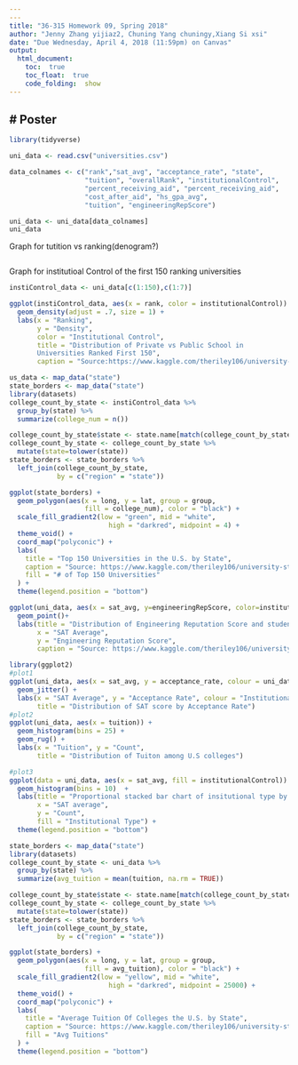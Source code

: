 ```yaml
---
---
title: "36-315 Homework 09, Spring 2018"
author: "Jenny Zhang yijiaz2, Chuning Yang chuningy,Xiang Si xsi"
date: "Due Wednesday, April 4, 2018 (11:59pm) on Canvas"
output: 
  html_document:
    toc:  true
    toc_float:  true
    code_folding:  show
---
```


#  Poster
---

```r
library(tidyverse)
```
```r
uni_data <- read.csv("universities.csv")

data_colnames <- c("rank","sat_avg", "acceptance_rate", "state",
                   "tuition", "overallRank", "institutionalControl",
                   "percent_receiving_aid", "percent_receiving_aid",
                   "cost_after_aid", "hs_gpa_avg",
                   "tuition", "engineeringRepScore")

uni_data <- uni_data[data_colnames]
uni_data
```


Graph for tutition vs ranking(denogram?)
```r


```

Graph for institutioal Control of the first 150 ranking universities
```r
instiControl_data <- uni_data[c(1:150),c(1:7)]

ggplot(instiControl_data, aes(x = rank, color = institutionalControl)) + 
  geom_density(adjust = .7, size = 1) + 
  labs(x = "Ranking",
       y = "Density",
       color = "Institutional Control",
       title = "Distribution of Private vs Public School in 
       Universities Ranked First 150",
       caption = "Source:https://www.kaggle.com/theriley106/university-statistics")
```


```r
us_data <- map_data("state")
state_borders <- map_data("state")
library(datasets)
college_count_by_state <- instiControl_data %>% 
  group_by(state) %>%
  summarize(college_num = n())

college_count_by_state$state <- state.name[match(college_count_by_state$state, state.abb)]
college_count_by_state <- college_count_by_state %>%
  mutate(state=tolower(state))
state_borders <- state_borders %>%
  left_join(college_count_by_state, 
            by = c("region" = "state"))

ggplot(state_borders) + 
  geom_polygon(aes(x = long, y = lat, group = group,
                   fill = college_num), color = "black") + 
  scale_fill_gradient2(low = "green", mid = "white", 
                         high = "darkred", midpoint = 4) +
  theme_void() +
  coord_map("polyconic") + 
  labs(
    title = "Top 150 Universities in the U.S. by State",
    caption = "Source: https://www.kaggle.com/theriley106/university-statistics",
    fill = "# of Top 150 Universities"
  ) + 
  theme(legend.position = "bottom")

```

```r
ggplot(uni_data, aes(x = sat_avg, y=engineeringRepScore, color=institutionalControl))+
  geom_point()+
  labs(title = "Distribution of Engineering Reputation Score and student SAT average",
       x = "SAT Average",
       y = "Engineering Reputation Score",
       caption = "Source: https://www.kaggle.com/theriley106/university-statistics")
```

```r
library(ggplot2)
#plot1
ggplot(uni_data, aes(x = sat_avg, y = acceptance_rate, colour = uni_data$institutionalControl)) +
  geom_jitter() +
  labs(x = "SAT Average", y = "Acceptance Rate", colour = "Institutional Type",
       title = "Distribution of SAT score by Acceptance Rate") 
#plot2
ggplot(uni_data, aes(x = tuition)) +
  geom_histogram(bins = 25) + 
  geom_rug() + 
  labs(x = "Tuition", y = "Count",
       title = "Distribution of Tuiton among U.S colleges")

#plot3
ggplot(data = uni_data, aes(x = sat_avg, fill = institutionalControl)) +
  geom_histogram(bins = 10)  +
  labs(title = "Proportional stacked bar chart of insitutional type by SAT distribution",
       x = "SAT average", 
       y = "Count",
       fill = "Institutional Type") + 
  theme(legend.position = "bottom")
```



```r
state_borders <- map_data("state")
library(datasets)
college_count_by_state <- uni_data %>% 
  group_by(state) %>%
  summarize(avg_tuition = mean(tuition, na.rm = TRUE))

college_count_by_state$state <- state.name[match(college_count_by_state$state, state.abb)]
college_count_by_state <- college_count_by_state %>%
  mutate(state=tolower(state))
state_borders <- state_borders %>%
  left_join(college_count_by_state, 
            by = c("region" = "state"))

ggplot(state_borders) + 
  geom_polygon(aes(x = long, y = lat, group = group,
                   fill = avg_tuition), color = "black") + 
  scale_fill_gradient2(low = "yellow", mid = "white", 
                         high = "darkred", midpoint = 25000) +
  theme_void() +
  coord_map("polyconic") + 
  labs(
    title = "Average Tuition Of Colleges the U.S. by State",
    caption = "Source: https://www.kaggle.com/theriley106/university-statistics",
    fill = "Avg Tuitions"
  ) + 
  theme(legend.position = "bottom")
```







